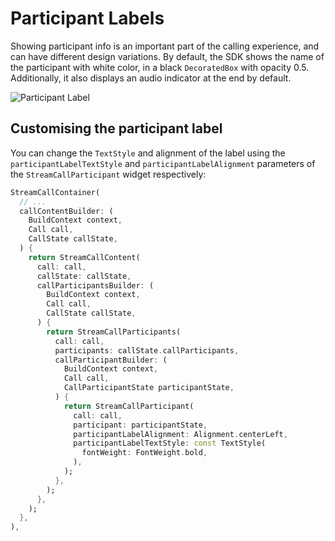 # Participant Labels

Showing participant info is an important part of the calling experience, and can have different design variations.
By default, the SDK shows the name of the participant with white color, in a black `DecoratedBox` with opacity 0.5.
Additionally, it also displays an audio indicator at the end by default.

![Participant Label](../assets/cookbook/participant-label.png)

## Customising the participant label

You can change the `TextStyle` and alignment of the label using the `participantLabelTextStyle` and `participantLabelAlignment` parameters
of the `StreamCallParticipant` widget respectively:

```dart
StreamCallContainer(
  // ...
  callContentBuilder: (
    BuildContext context,
    Call call,
    CallState callState,
  ) {
    return StreamCallContent(
      call: call,
      callState: callState,
      callParticipantsBuilder: (
        BuildContext context,
        Call call,
        CallState callState,
      ) {
        return StreamCallParticipants(
          call: call,
          participants: callState.callParticipants,
          callParticipantBuilder: (
            BuildContext context,
            Call call,
            CallParticipantState participantState,
          ) {
            return StreamCallParticipant(
              call: call,
              participant: participantState,
              participantLabelAlignment: Alignment.centerLeft,
              participantLabelTextStyle: const TextStyle(
                fontWeight: FontWeight.bold,
              ),
            );
          },
        );
      },
    );
  },
),
```


